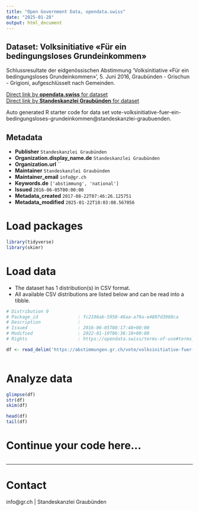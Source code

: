 ```yaml
---
title: "Open Government Data, opendata.swiss"
date: "2025-01-28"
output: html_document
---
```


## Dataset: Volksinitiative «Für ein bedingungsloses Grundeinkommen»

Schlussresultate der eidgenössischen Abstimmung 'Volksinitiative «Für ein bedingungsloses Grundeinkommen»', 5. Juni 2016, Graubünden - Grischun - Grigioni, aufgeschlüsselt nach Gemeinden.

[Direct link by **opendata.swiss** for dataset](https://opendata.swiss/de/dataset/volksinitiative-fur-ein-bedingungsloses-grundeinkommen)<br>
[Direct link by **Standeskanzlei Graubünden** for dataset](https://abstimmungen.gr.ch/vote/volksinitiative-fuer-ein-bedingungsloses-grundeinkommen/data)

Auto generated R starter code for data set vote-volksinitiative-fuer-ein-bedingungsloses-grundeinkommen@standeskanzlei-graubuenden.

## Metadata

- **Publisher** `Standeskanzlei Graubünden`
- **Organization.display_name.de** `Standeskanzlei Graubünden`
- **Organization.url** ``
- **Maintainer** `Standeskanzlei Graubünden`
- **Maintainer_email** `info@gr.ch`
- **Keywords.de** `['abstimmung', 'national']`
- **Issued** `2016-06-05T00:00:00`
- **Metadata_created** `2017-08-22T07:46:26.125751`
- **Metadata_modified** `2025-01-22T18:03:08.567056`


# Load packages

```r

library(tidyverse)
library(skimr)

```

# Load data

-   The dataset has 1 distribution(s) in CSV format.
-   All available CSV distributions are listed below and can be read into a tibble.

```r

# Distribution 0
# Package_id               : fc2196ab-5958-46aa-a79a-e4807d3960ca
# Description              : 
# Issued                   : 2016-06-05T08:17:48+00:00
# Modified                 : 2022-01-19T06:36:18+00:00
# Rights                   : https://opendata.swiss/terms-of-use#terms_by

df <- read_delim('https://abstimmungen.gr.ch/vote/volksinitiative-fuer-ein-bedingungsloses-grundeinkommen/data-csv')



```

# Analyze data

```r

glimpse(df)
str(df)
skim(df)

head(df)
tail(df)

```

# Continue your code here...

```r

```

------------------------------------------------------------------------

# Contact

info@gr.ch | Standeskanzlei Graubünden

